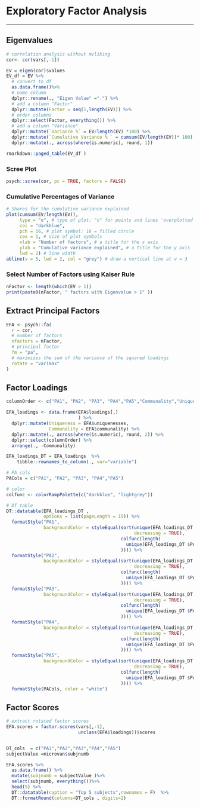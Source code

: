 # Exploratory Factor Analysis 
***
## Eigenvalues
```r
# correlation analysis without mvliking
cor<- cor(vars[,-1])

EV = eigen(cor)$values
EV_df = EV %>%
  # convert to df
  as.data.frame()%>%
  # name column 
  dplyr::rename(., "Eigen Value" =".") %>%
  # add a column "Factor"
  dplyr::mutate(Factor = seq(1,length(EV))) %>%
  # order columns
  dplyr::select(Factor, everything()) %>%
  # add a column "Variance"
  dplyr::mutate(`Variance %` = EV/length(EV) *100) %>%
  dplyr::mutate(`Cumulative Variance % ` = cumsum(EV/length(EV))* 100) %>%
  dplyr::mutate(., across(where(is.numeric), round, 1))

rmarkdown::paged_table(EV_df )
```

### Scree Plot
```r
psych::scree(cor, pc = TRUE, factors = FALSE)
```

### Cumulative Percentages of Variance 
```r
# Shares for the cumulative variance explained
plot(cumsum(EV/length(EV)), 
     type = "o", # type of plot: "o" for points and lines 'overplotted'
     col = "darkblue",
     pch = 16, # plot symbol: 16 = filled circle
     cex = 1, # size of plot symbols
     xlab = "Number of factors", # a title for the x axis
     ylab = "Cumulative variance explained", # a title for the y axis
     lwd = 2) # line width
abline(v = 5, lwd = 2, col = "grey") # draw a vertical line at v = 3
```

### Select Number of Factors using Kaiser Rule 
```r
nFactor <- length(which(EV > 1)) 
print(paste0(nFactor, " factors with Eigenvalue > 1" ))
```

## Extract Principal Factors
```r
EFA <- psych::fa(
  r = cor,
  # number of factors
  nfactors = nFactor,
  # principal factor
  fm = "pa",
  # maximizes the sum of the variance of the squared loadings
  rotate = "varimax"
)
```

##  Factor Loadings
```r

columnOrder <- c("PA1", "PA2", "PA3", "PA4","PA5","Communality","Uniqueness")

EFA_loadings <- data.frame(EFA$loadings[,]
                           ) %>%
  dplyr::mutate(Uniqueness = EFA$uniquenesses,
                Communality = EFA$communality) %>%
  dplyr::mutate(., across(where(is.numeric), round, 2)) %>%
  dplyr::select(columnOrder) %>%
  arrange(., -Communality) 

```


```r
EFA_loadings_DT = EFA_loadings  %>%
    tibble::rownames_to_column(., var="variable")

# PA cols
PACols = c("PA1", "PA2", "PA3", "PA4","PA5")

# color
colfunc <- colorRampPalette(c("darkblue", "lightgrey"))

# DT table 
DT::datatable(EFA_loadings_DT , 
              options = list(pageLength = 15)) %>%
  formatStyle("PA1",
              backgroundColor = styleEqual(sort(unique(EFA_loadings_DT $PA1),
                                                decreasing = TRUE),
                                           colfunc(length(
                                             unique(EFA_loadings_DT $PA1)
                                           )))) %>%
  formatStyle("PA2",
              backgroundColor = styleEqual(sort(unique(EFA_loadings_DT $PA2),
                                                decreasing = TRUE),
                                           colfunc(length(
                                             unique(EFA_loadings_DT $PA2)
                                           )))) %>%
  formatStyle("PA3",
              backgroundColor = styleEqual(sort(unique(EFA_loadings_DT $PA3),
                                                decreasing = TRUE),
                                           colfunc(length(
                                             unique(EFA_loadings_DT $PA3)
                                           )))) %>%
  formatStyle("PA4",
              backgroundColor = styleEqual(sort(unique(EFA_loadings_DT $PA4),
                                                decreasing = TRUE),
                                           colfunc(length(
                                             unique(EFA_loadings_DT $PA4)
                                           )))) %>%
  formatStyle("PA5",
              backgroundColor = styleEqual(sort(unique(EFA_loadings_DT $PA5),
                                                decreasing = TRUE),
                                           colfunc(length(
                                             unique(EFA_loadings_DT $PA5)
                                           )))) %>%
  formatStyle(PACols, color = "white")
```
## Factor Scores
```r
# extract rotated factor scores 
EFA.scores = factor.scores(vars[,-1], 
                           unclass(EFA$loadings))$scores 


DT_cols  = c("PA1","PA2","PA3","PA4","PA5")
subjectValue =microvan$subjnumb

EFA.scores %>%
  as.data.frame() %>%
  mutate(subjnumb = subjectValue )%>%
  select(subjnumb, everything())%>%
  head(5) %>%
  DT::datatable(caption = "Top 5 subjects",rownames = F)  %>%
  DT::formatRound(columns=DT_cols , digits=2)


```


